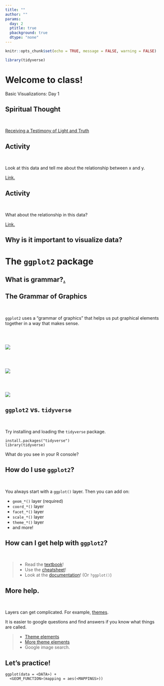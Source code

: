 ```yaml
---
title: ""
author: ""
params:
  day: 2
  ptitle: true
  pbackground: true
  dtype: "none"
---
```


```r
knitr::opts_chunk$set(echo = TRUE, message = FALSE, warning = FALSE)

library(tidyverse)
```

# Welcome to class! {data-background=#e8c35d}

Basic Visualizations: Day 1

<!-------------------------------
## Task 6 says to push the `.Rmd`, `.md`, and the `.html`

<br>

![](images/rmarkdownflow.png)

## What does it mean to push the "graphics folder" to GitHub?

<br>

[Example.](https://github.com/BYUI335/M335_WI21_Paxman_Tayl/tree/master/week_02_data_science/task_03)
----------------------------------->

## Spiritual Thought

<br>

[Receiving a Testimony of Light and Truth](https://www.churchofjesuschrist.org/study/general-conference/2014/10/receiving-a-testimony-of-light-and-truth?lang=eng)


## Activity

<br>

Look at this data and tell me about the relationship between x and y.

[Link.](https://github.com/ktoutloud/classslides/raw/master/math335/data/data1.csv)

## Activity

<br>

What about the relationship in this data?

[Link.](https://github.com/ktoutloud/classslides/raw/master/math335/data/data2.csv)

## Why is it important to visualize data?

# The `ggplot2` package {data-background=#e8c35d}

## What is grammar?[.](https://www.google.com/search?q=grammar&rlz=1C1GCEJ_enUS882US882&oq=grammar&aqs=chrome..69i57j0i67i457j0i67i395i433l2j0i67i395j69i60j69i61l2.1229j1j7&sourceid=chrome&ie=UTF-8)

## The Grammar of Graphics

<br>

`ggplot2` uses a "grammar of graphics" that helps us put graphical elements together in a way that makes sense.

##

<br>

![](images/lasagna_ingredients.jpg)

##

<br>

![](images/lasagna_layers.jpg)

##

<br>

![](images/lasagna_final.jpg)

## `ggplot2` vs. `tidyverse`

<br>

Try installing and loading the `tidyverse` package.

```
install.packages("tidyverse")
library(tidyverse)
```

What do you see in your R console?

## How do I use `ggplot2`?

<br>

You always start with a `ggplot()` layer. Then you can add on:

- `geom_*()` layer (required)
- `coord_*()` layer
- `facet_*()` layer
- `scale_*()` layer
- `theme_*()` layer
- and more!

## How can I get help with `ggplot2`?

<br>

> - Read the [textbook](https://r4ds.had.co.nz/data-visualisation.html)! 
> - Use the [cheatsheet](https://github.com/rstudio/cheatsheets/blob/master/data-visualization-2.1.pdf)!
> - Look at the [documentation](https://ggplot2.tidyverse.org/index.html)! (Or `?ggplot()`)

## More help.

<br>

Layers can get complicated. For example, [themes](https://ggplot2.tidyverse.org/reference/theme.html).

It is easier to google questions and find answers if you know what things are called.

> - [Theme elements](https://henrywang.nl/ggplot2-theme-elements-demonstration/)
> - [More theme elements](https://isabella-b.com/blog/ggplot2-theme-elements-reference/)
> - Google image search.

## Let's practice!

```
ggplot(data = <DATA>) + 
  <GEOM_FUNCTION>(mapping = aes(<MAPPINGS>))
```

<!-----------------------------
# Task 9 {data-background=#e8c35d}

##

![](images/dataviz/excess-mortality-p-scores.png)

## Tidy Data

>- `pivot_longer()`
>- `pivot_wider()`
>- [How to select column names](https://dplyr.tidyverse.org/reference/select.html)

## Sister Larson's Code


# Reading Discussion {data-background=#e8c35d}

## [The Two Questions](https://hbr.org/2016/06/visualizations-that-really-work)

>- Is the information conceptual or data-driven?
>- Am I declaring something or exploring something?

## This class is data-driven.

>- "Exploring" = trying to figure something out = EDA
>- "Delcaring" = communicating information = visualizations for presentations

![](images/dataviz/R1606H_BERINATO_B.png)

## Everyday Dataviz

>- Simple, simple, simple
>- Communicate a single message
>- Generate discussion about the ideas in the chart, not the chart itself

## Sister Larson's Favorite Quotes

> "A poorly designed chart will waste that time by provoking questions that require the presenter to interpret information that's meant to be obvious. If an everyday dataviz can't speak for itself, it has failed-just like a joke whose punch line has to be explained."

## Sister Larson's Favorite Quotes

> "Busy charts communicate the idea that you've been just that-busy."

## Sister Larson's Favorite Quotes

> "What we actually do when we make a good chart is get at some truth and move people to feel it-to see what couldn't be seen before. To change minds. To cause action."

# Class Activity {data-background=#e8c35d}

## [Make This Chart](https://ourworldindata.org/grapher/carbon-footprint-travel-mode?tab=chart&stackMode=absolute&region=World)

![](images/dataviz/carbon-footprint-travel-mode.png)

## What is the message?

What if I only wanted to communicate one message with this chart - that public transportation is better (ie, lower carbon footprint)?

![](images/dataviz/carbon-footprint-travel-mode.png)
----------------------->